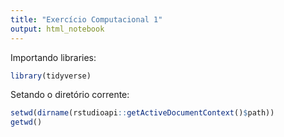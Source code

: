 ```yaml
---
title: "Exercício Computacional 1"
output: html_notebook
---
```


Importando libraries:

```r
library(tidyverse)

```

Setando o diretório corrente:

```r
setwd(dirname(rstudioapi::getActiveDocumentContext()$path))
getwd()
```
